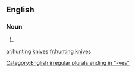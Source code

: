 ==English==

===Noun===
{{head|en|plural}}

# {{plural of|hunting knife|lang=en|nocat=1}}

[[Category:English irregular plurals ending in "-ves"]]

[[ar:hunting knives]]
[[fr:hunting knives]]